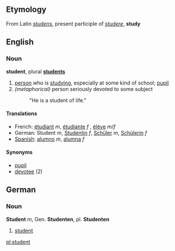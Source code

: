 ==Etymology==
From Latin ''[[studens]]'', present participle of ''[[studere]]'', '''study'''

== English ==
=== Noun ===
'''student''', plural '''[[students]]'''

# [[person]] who is [[study]]ing, especially at some kind of school; [[pupil]]
# ''(metaphorical)'' person seriously devoted to some subject
#: "He is a student of life."

==== Translations ====

* French: [[étudiant]] ''m'', [[étudiante]] ''f'' , [[élève]] ''m''/''f'' 
* German: Student ''m'', [[Studentin]] ''f'', [[Schüler]] ''m'', [[Schülerin]] ''f''
* [[Spanish]]: [[alumno]] ''m'', [[alumna]] ''f''

====Synonyms====
*[[pupil]]
*[[devotee]] (2)


== German ==
=== Noun ===
'''Student''' ''m'', Gen. '''Studenten''', pl. '''Studenten'''

# [[student]]

[[pl:student]]